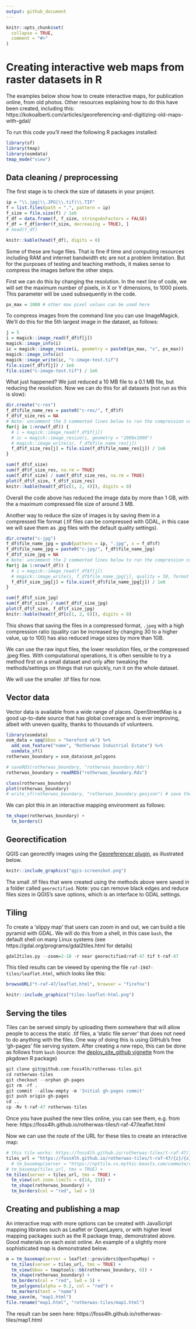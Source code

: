 ```yaml
---
output: github_document
---
```


<!-- README.md is generated from README.Rmd. Please edit that file -->

```r
knitr::opts_chunk$set(
  collapse = TRUE,
  comment = "#>"
)
```

# Creating interactive web maps from raster datasets in R

The examples below show how to create interactive maps, for publication online, from old photos.
Other resources explaining how to do this have been created, including this: https://kokoalberti.com/articles/georeferencing-and-digitizing-old-maps-with-gdal/ 

To run this code you'll need the following R packages installed:

```r
library(sf)
library(tmap)
library(osmdata)
tmap_mode("view")
```


## Data cleaning / preprocessing

The first stage is to check the size of datasets in your project.

```r
ip = "\\.jpg|\\.JPG|\\.tif|\\.TIF"
f = list.files(path = ".", pattern = ip)
f_size = file.size(f) / 1e6
f_df = data.frame(f, f_size, stringsAsFactors = FALSE)
f_df = f_df[order(f_size, decreasing = TRUE), ]
# head(f_df)
```

```r
knitr::kable(head(f_df), digits = 0)
```

Some of these are huge files.
That is fine if time and computing resources including RAM and internet bandwidth etc are not a problem limitation.
But for the purposes of testing and teaching methods, it makes sense to compress the images before the other steps.

First we can do this by changing the resolution.
In the next line of code, we will set the maximum number of pixels, in X or Y dimensions, to 1000 pixels.
This parameter will be used subsequently in the code.

```r
px_max = 1000 # other max pixel values can be used here
```

To compress images from the command line you can use ImageMagick.
We'll do this for the 5th largest image in the dataset, as follows:

```r
j = 5
i = magick::image_read(f_df$f[j])
magick::image_info(i)
ic = magick::image_resize(i, geometry = paste0(px_max, "x", px_max))
magick::image_info(ic)
magick::image_write(ic, "c-image-test.tif")
file.size(f_df$f[j]) / 1e6
file.size("c-image-test.tif") / 1e6
```

What just happened? 
We just reduced a 10 MB file to a 0.1 MB file, but reducing the resolution.
Now we can do this for all datasets (not run as this is slow):

```r
dir.create("c-res")
f_df$file_name_res = paste0("c-res/", f_df$f)
f_df$f_size_res = NA
# Note: uncomment the 3 commented lines below to run the compression code
for(j in 1:nrow(f_df)) {
  # i = magick::image_read(f_df$f[j])
  # ic = magick::image_resize(i, geometry = "1000x1000")
  # magick::image_write(ic, f_df$file_name_res[j])
  f_df$f_size_res[j] = file.size(f_df$file_name_res[j]) / 1e6
}
```

```r
sum(f_df$f_size)
sum(f_df$f_size_res, na.rm = TRUE)
sum(f_df$f_size) / sum(f_df$f_size_res, na.rm = TRUE)
plot(f_df$f_size, f_df$f_size_res)
knitr::kable(head(f_df[c(1, 2, 4)]), digits = 0)
```

Overall the code above has reduced the image data by more than 1 GB, with the a maximum compressed file size of around 3 MB.

Another way to reduce the size of images is by saving them in a compressed file format (.tif files can be compressed with GDAL, in this case we will save them as .jpg files with the default quality settings).

```r
dir.create("c-jpg")
f_df$file_name_jpg = gsub(pattern = ip, ".jpg", x = f_df$f)
f_df$file_name_jpg = paste0("c-jpg/", f_df$file_name_jpg)
f_df$f_size_jpg = NA
# Note: uncomment the 2 commented lines below to run the compression code
for(j in 1:nrow(f_df)) {
  # i = magick::image_read(f_df$f[j])
  # magick::image_write(i, f_df$file_name_jpg[j], quality = 30, format = "jpeg")
  f_df$f_size_jpg[j] = file.size(f_df$file_name_jpg[j]) / 1e6
}
```

```r
sum(f_df$f_size_jpg)
sum(f_df$f_size) / sum(f_df$f_size_jpg)
plot(f_df$f_size, f_df$f_size_jpg)
knitr::kable(head(f_df[c(1, 2, 6)]), digits = 0)
```

This shows that saving the files in a compressed format, `.jpeg` with a high compression ratio (quality can be increased by changing 30 to a higher value, up to 100) has also reduced image sizes by more than 1GB.

We can use the raw input files, the lower resolution files, or the compressed .jpeg files.
With computational operations, it is often sensible to try a method first on a small dataset and only after tweaking the methods/settings on things that run quickly, run it on the whole dataset.

We will use the smaller .tif files for now.

## Vector data 

Vector data is available from a wide range of places.
OpenStreetMap is a good up-to-date source that has global coverage and is ever improving, albeit with uneven quality, thanks to thousands of volunteers.

```r
library(osmdata)
osm_data = opq(bbox = "hereford uk") %>% 
  add_osm_feature("name", "Rotherwas Industrial Estate") %>% 
  osmdata_sf()
rotherwas_boundary = osm_data$osm_polygons
```

```r
# saveRDS(rotherwas_boundary, "rotherwas_boundary.Rds")
rotherwas_boundary = readRDS("rotherwas_boundary.Rds")
```


```r
class(rotherwas_boundary)
plot(rotherwas_boundary)
# write_sf(rotherwas_boundary, "rotherwas_boundary.geojson") # save the file
```

We can plot this in an interactive mapping environment as follows:

```r
tm_shape(rotherwas_boundary) +
  tm_borders()
```

## Georectification

QGIS can georectify images using the [Georeferencer plugin](https://docs.qgis.org/testing/en/docs/user_manual/plugins/plugins_georeferencer.html), as illustrated below.

```r
knitr::include_graphics("qgis-screenshot.png")
```

The small .tif files that were created using the methods above were saved in a folder called `georectified`.
Note: you can remove black edges and reduce files sizes in QGIS's save options, which is an interface to GDAL settings.

## Tiling

To create a 'slippy map' that users can zoom in and out, we can build a tile pyramid with GDAL.
We will do this from a shell, in this case `bash`, the default shell on many Linux systems (see https://gdal.org/programs/gdal2tiles.html for details)

```r
gdal2tiles.py --zoom=2-18 -r near georectified/raf-47.tif t-raf-47
```

This tiled results can be viewed by opening the file `raf-1947-tiles/leaflet.html`, which looks like this:

```r
browseURL("t-raf-47/leaflet.html", browser = "firefox")
```

```r
knitr::include_graphics("tiles-leaflet-html.png")
```


## Serving the tiles

Tiles can be served simply by uploading them somewhere that will allow people to access the static .tif files, a 'static file server' that does not need to do anything with the files.
One way of doing this is using GitHub's free 'gh-pages' file serving system.
After creating a new repo, this can be done as follows from `bash` (source: the [deploy_site_github vignette](https://pkgdown.r-lib.org/reference/deploy_site_github.html) from the pkgdown R package)

```r
git clone git@github.com:foss4lh/rotherwas-tiles.git
cd rotherwas-tiles
git checkout --orphan gh-pages
git rm -rf .
git commit --allow-empty -m 'Initial gh-pages commit'
git push origin gh-pages
cd ..
cp -Rv t-raf-47 rotherwas-tiles
```

Once you have pushed the new tiles online, you can see them, e.g. from here: 
https://foss4lh.github.io/rotherwas-tiles/t-raf-47/leaflet.html

Now we can use the route of the URL for these tiles to create an interactive map:

```r
# this tile works: https://foss4lh.github.io/rotherwas-tiles/t-raf-47/13/4034/5488.png
tiles_url = "https://foss4lh.github.io/rotherwas-tiles/t-raf-47/{z}/{x}/{y}.png"
  # tm_basemap(server = "https://npttile.vs.mythic-beasts.com/commute/v2/dutch/{z}/{x}/{y}.png", tms = T) +
# tm_basemap(tiles_url, tms = TRUE) +
tm_tiles(server = tiles_url, tms = TRUE) +
  tm_view(set.zoom.limits = c(14, 15)) +
  tm_shape(rotherwas_boundary) +
  tm_borders(col = "red", lwd = 5) 
```

## Creating and publishing a map

An interactive map with more options can be created with JavaScript mapping libraries such as Leaflet or OpenLayers, or with higher level mapping packages such as the R package tmap, demonstrated above.
Good materials on each exist online.
An example of a slightly more sophisticated map is demonstrated below.

```r
m = tm_basemap(server = leaflet::providers$OpenTopoMap) +
  tm_tiles(server = tiles_url, tms = TRUE) +
  tm_view(bbox = tmaptools::bb(rotherwas_boundary, 6)) +
  tm_shape(rotherwas_boundary) +
  tm_borders(col = "red", lwd = 5) +
  tm_polygons(alpha = 0.2, col = "red") +
  tm_markers(text = "name") 
tmap_save(m, "map1.html")
file.rename("map1.html", "rotherwas-tiles/map1.html")
```

The result can be seen here: https://foss4lh.github.io/rotherwas-tiles/map1.html
